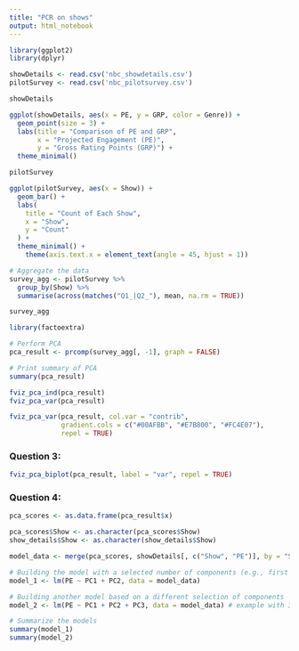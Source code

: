 ```yaml
---
title: "PCR on shows"
output: html_notebook
---
```



```r
library(ggplot2)
library(dplyr)
```


```r
showDetails <- read.csv('nbc_showdetails.csv')
pilotSurvey <- read.csv('nbc_pilotsurvey.csv')
```

```r
showDetails
```

```r

ggplot(showDetails, aes(x = PE, y = GRP, color = Genre)) +
  geom_point(size = 3) +
  labs(title = "Comparison of PE and GRP",
       x = "Projected Engagement (PE)",
       y = "Gross Rating Points (GRP)") +
  theme_minimal()


```
```r
pilotSurvey
```

```r

ggplot(pilotSurvey, aes(x = Show)) +
  geom_bar() +
  labs(
    title = "Count of Each Show",
    x = "Show",
    y = "Count"
  ) +
  theme_minimal() + 
    theme(axis.text.x = element_text(angle = 45, hjust = 1))
```

```r


# Aggregate the data
survey_agg <- pilotSurvey %>%
  group_by(Show) %>%
  summarise(across(matches("Q1_|Q2_"), mean, na.rm = TRUE))
```

```r
survey_agg
```


```r

library(factoextra)

# Perform PCA
pca_result <- prcomp(survey_agg[, -1], graph = FALSE)

# Print summary of PCA
summary(pca_result)

fviz_pca_ind(pca_result)
fviz_pca_var(pca_result)
```


```r
fviz_pca_var(pca_result, col.var = "contrib", 
             gradient.cols = c("#00AFBB", "#E7B800", "#FC4E07"),
             repel = TRUE)
```

### Question 3:
```r
fviz_pca_biplot(pca_result, label = "var", repel = TRUE)
```

### Question 4: 

```r
pca_scores <- as.data.frame(pca_result$x)
```

```r
pca_scores$Show <- as.character(pca_scores$Show)
show_details$Show <- as.character(show_details$Show)
```


```r
model_data <- merge(pca_scores, showDetails[, c("Show", "PE")], by = "Show")

# Building the model with a selected number of components (e.g., first 2 components)
model_1 <- lm(PE ~ PC1 + PC2, data = model_data)

# Building another model based on a different selection of components
model_2 <- lm(PE ~ PC1 + PC2 + PC3, data = model_data) # example with 3 components

# Summarize the models
summary(model_1)
summary(model_2)
```


```r
```


```r
```


```r
```


```r
```


```r
```


```r
```


```r
```


```r
```


```r
```


```r
```

